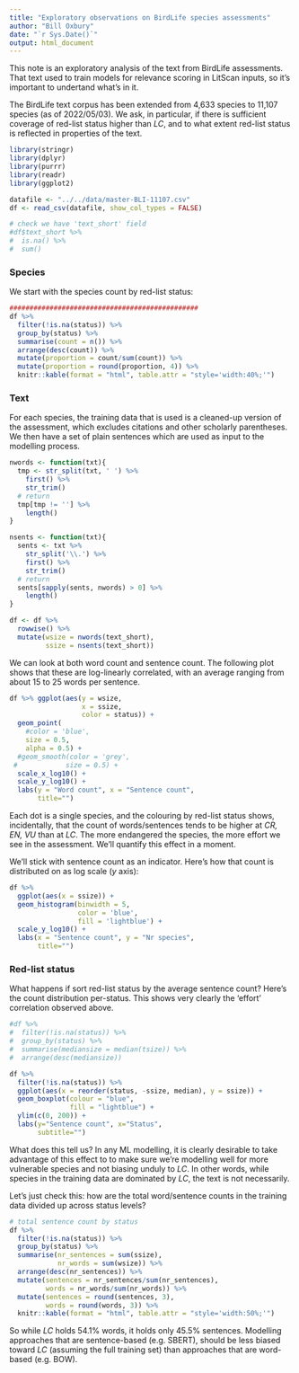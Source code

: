 ```yaml
---
title: "Exploratory observations on BirdLife species assessments"
author: "Bill Oxbury"
date: "`r Sys.Date()`"
output: html_document
---
```


This note is an exploratory analysis of the text from BirdLife assessments. That text used to train models for relevance scoring in LitScan inputs, so it's important to undertand what's in it. 

The BirdLife text corpus has been extended from 4,633 species to 11,107 species (as of 2022/05/03). We ask, in particular, if there is sufficient coverage of red-list status higher than _LC_, and to what extent red-list status is reflected in properties of the text.

```r
library(stringr)
library(dplyr)
library(purrr)
library(readr)
library(ggplot2)

datafile <- "../../data/master-BLI-11107.csv"
df <- read_csv(datafile, show_col_types = FALSE)

# check we have 'text_short' field
#df$text_short %>%
#  is.na() %>%
#  sum()
```


### Species

We start with the species count by red-list status:

```r
###############################################
df %>%
  filter(!is.na(status)) %>%
  group_by(status) %>%
  summarise(count = n()) %>%
  arrange(desc(count)) %>%
  mutate(proportion = count/sum(count)) %>%
  mutate(proportion = round(proportion, 4)) %>%
  knitr::kable(format = "html", table.attr = "style='width:40%;'")
```


### Text

For each species, the training data that is used is a cleaned-up version of the assessment, which excludes citations and other scholarly parentheses. We then have a set of plain sentences which are used as input to the modelling process.

```r
nwords <- function(txt){
  tmp <- str_split(txt, ' ') %>%
    first() %>%
    str_trim()
  # return
  tmp[tmp != ''] %>%
    length()
}

nsents <- function(txt){
  sents <- txt %>%
    str_split('\\.') %>%
    first() %>%
    str_trim() 
  # return
  sents[sapply(sents, nwords) > 0] %>%
    length()
}

df <- df %>% 
  rowwise() %>%
  mutate(wsize = nwords(text_short),
         ssize = nsents(text_short))
```

We can look at both word count and sentence count. The following plot shows that these are log-linearly correlated, with an average ranging from about 15 to 25 words per sentence.

```r

df %>% ggplot(aes(y = wsize, 
                  x = ssize,
                  color = status)) +
  geom_point(
    #color = 'blue',
    size = 0.5,
    alpha = 0.5) +
  #geom_smooth(color = 'grey',
 #            size = 0.5) +
  scale_x_log10() +
  scale_y_log10() +
  labs(y = "Word count", x = "Sentence count", 
       title="")

```

Each dot is a single species, and the colouring by red-list status shows, incidentally, that the count of words/sentences tends to be higher at _CR, EN, VU_ than at _LC_. The more endangered the species, the more effort we see in the assessment. We'll quantify this effect in a moment.

We'll stick with sentence count as an indicator. Here's how that count is distributed on as log scale (_y_ axis):

```r
df %>%
  ggplot(aes(x = ssize)) +
  geom_histogram(binwidth = 5,
                 color = 'blue',
                 fill = 'lightblue') +
  scale_y_log10() +
  labs(x = "Sentence count", y = "Nr species", 
       title="")
```

### Red-list status

What happens if sort red-list status by the average sentence count? Here's the count distribution per-status. This shows very clearly the 'effort' correlation observed above.

```r

#df %>% 
#  filter(!is.na(status)) %>%
#  group_by(status) %>%
#  summarise(mediansize = median(tsize)) %>%
#  arrange(desc(mediansize))

df %>%
  filter(!is.na(status)) %>%
  ggplot(aes(x = reorder(status, -ssize, median), y = ssize)) +
  geom_boxplot(colour = "blue",
               fill = "lightblue") +
  ylim(c(0, 200)) +
  labs(y="Sentence count", x="Status", 
       subtitle="")
```

What does this tell us? In any ML modelling, it is clearly desirable to take advantage of this effect to to make sure we're modelling well for more vulnerable species and not biasing unduly to _LC_. In other words, while species in the training data are dominated by _LC_, the text is not necessarily.

Let's just check this: how are the total word/sentence counts in the training data
divided up across status levels?

```r
# total sentence count by status
df %>% 
  filter(!is.na(status)) %>%
  group_by(status) %>%
  summarise(nr_sentences = sum(ssize),
            nr_words = sum(wsize)) %>%
  arrange(desc(nr_sentences)) %>%
  mutate(sentences = nr_sentences/sum(nr_sentences),
         words = nr_words/sum(nr_words)) %>%
  mutate(sentences = round(sentences, 3),
         words = round(words, 3)) %>%
  knitr::kable(format = "html", table.attr = "style='width:50%;'")
```


So while _LC_ holds 54.1% words, it holds only 45.5% sentences. Modelling approaches that are sentence-based (e.g. SBERT), should be less biased toward _LC_ (assuming the full training set) than approaches that are word-based (e.g. BOW).











